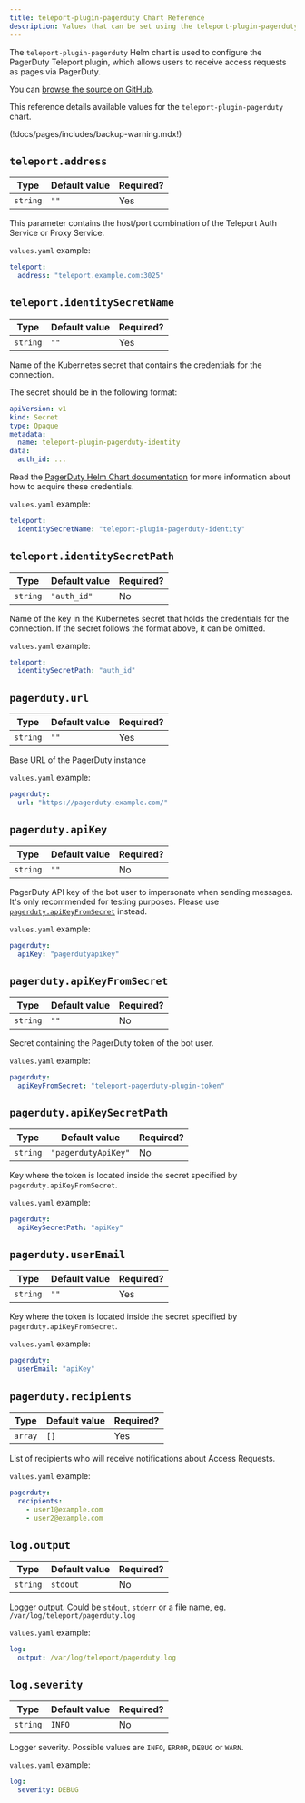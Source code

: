 ```yaml
---
title: teleport-plugin-pagerduty Chart Reference
description: Values that can be set using the teleport-plugin-pagerduty Helm chart
---
```


The `teleport-plugin-pagerduty` Helm chart is used to configure the PagerDuty Teleport plugin, which allows users to receive access requests as pages via PagerDuty.

You can [browse the source on GitHub](https://github.com/gravitational/teleport/tree/v(=teleport.version=)/examples/chart/access/pagerduty).

This reference details available values for the `teleport-plugin-pagerduty` chart.

(!docs/pages/includes/backup-warning.mdx!)

## `teleport.address`

| Type | Default value | Required? |
| - | - | - |
| `string` | `""` | Yes |

This parameter contains the host/port combination of the Teleport Auth Service or Proxy Service.

`values.yaml` example:

  ```yaml
  teleport:
    address: "teleport.example.com:3025"
  ```

## `teleport.identitySecretName`

| Type | Default value | Required? |
| - | - | - |
| `string` | `""` | Yes |

Name of the Kubernetes secret that contains the credentials for the connection.

The secret should be in the following format:

```yaml
apiVersion: v1
kind: Secret
type: Opaque
metadata:
  name: teleport-plugin-pagerduty-identity
data:
  auth_id: ...
```

Read the [PagerDuty Helm Chart documentation](https://github.com/gravitational/teleport-plugins/tree/v(=teleport.version=)/charts/access/pagerduty#prerequisites) for more information about how to acquire these credentials.

`values.yaml` example:

  ```yaml
  teleport:
    identitySecretName: "teleport-plugin-pagerduty-identity"
  ```

## `teleport.identitySecretPath`

| Type | Default value | Required? |
| - | - | - |
| `string` | `"auth_id"` | No |

Name of the key in the Kubernetes secret that holds the credentials for the connection. If the secret follows the format above, it can be omitted.

`values.yaml` example:

  ```yaml
  teleport:
    identitySecretPath: "auth_id"
  ```

## `pagerduty.url`

| Type | Default value | Required? |
| - | - | - |
| `string` | `""` | Yes |

Base URL of the PagerDuty instance

`values.yaml` example:

  ```yaml
  pagerduty:
    url: "https://pagerduty.example.com/"
  ```

## `pagerduty.apiKey`

| Type | Default value | Required? |
| - | - | - |
| `string` | `""` | No |

PagerDuty API key of the bot user to impersonate when sending messages. It's only recommended for testing purposes.
Please use [`pagerduty.apiKeyFromSecret`](#pagerdutyapikeyfromsecret) instead.

`values.yaml` example:

  ```yaml
  pagerduty:
    apiKey: "pagerdutyapikey"
  ```

## `pagerduty.apiKeyFromSecret`

| Type | Default value | Required? |
| - | - | - |
| `string` | `""` | No |

Secret containing the PagerDuty token of the bot user.

`values.yaml` example:

  ```yaml
  pagerduty:
    apiKeyFromSecret: "teleport-pagerduty-plugin-token"
  ```

## `pagerduty.apiKeySecretPath`

| Type | Default value | Required? |
| - | - | - |
| `string` | `"pagerdutyApiKey"` | No |

Key where the token is located inside the secret specified by `pagerduty.apiKeyFromSecret`.

`values.yaml` example:

  ```yaml
  pagerduty:
    apiKeySecretPath: "apiKey"
  ```

## `pagerduty.userEmail`

| Type | Default value | Required? |
| - | - | - |
| `string` | `""` | Yes |

Key where the token is located inside the secret specified by `pagerduty.apiKeyFromSecret`.

`values.yaml` example:

  ```yaml
  pagerduty:
    userEmail: "apiKey"
  ```

## `pagerduty.recipients`

| Type | Default value | Required? |
| - | - | - |
| `array` | `[]` | Yes |

List of recipients who will receive notifications about Access Requests.

`values.yaml` example:

  ```yaml
  pagerduty:
    recipients:
      - user1@example.com
      - user2@example.com
  ```

## `log.output`

| Type | Default value | Required? |
| - | - | - |
| `string` | `stdout` | No |

Logger output. Could be `stdout`, `stderr` or a file name, eg. `/var/log/teleport/pagerduty.log`

`values.yaml` example:

  ```yaml
  log:
    output: /var/log/teleport/pagerduty.log
  ```

## `log.severity`

| Type | Default value | Required? |
| - | - | - |
| `string` | `INFO` | No |

Logger severity. Possible values are `INFO`, `ERROR`, `DEBUG` or `WARN`.

`values.yaml` example:

  ```yaml
  log:
    severity: DEBUG
  ```
